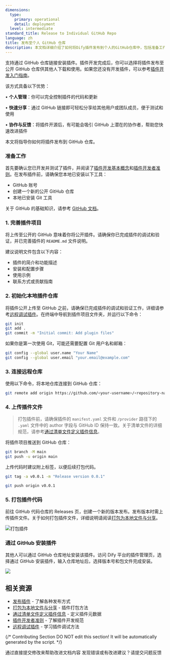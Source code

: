 ```yaml
---
dimensions:
  type:
    primary: operational
    detail: deployment
  level: intermediate
standard_title: Release to Individual GitHub Repo
language: zh
title: 发布至个人 GitHub 仓库
description: 本文档详细介绍了如何将Dify插件发布到个人的GitHub仓库中，包括准备工作、初始化本地插件仓库、连接远程仓库、上传插件文件、打包插件代码以及如何通过GitHub安装插件的完整流程。该方式允许开发者完全管理自己的插件代码和更新。
---
```


支持通过 GitHub 仓库链接安装插件。插件开发完成后，你可以选择将插件发布至公开 GitHub 仓库供其他人下载和使用。如果您还没有开发插件，可以参考[插件开发入门指南](/plugin-dev-zh/0211-getting-started-dify-tool)。

该方式具备以下优势：

• **个人管理**：你可以完全控制插件的代码和更新

• **快速分享**：通过 GitHub 链接即可轻松分享给其他用户或团队成员，便于测试和使用

• **协作与反馈**：将插件开源后，有可能会吸引 GitHub 上潜在的协作者，帮助您快速改进插件

本文将指导你如何将插件发布到 GitHub 仓库。

### 准备工作

首先要确认您已开发并测试了插件，并阅读了[插件开发基本概念](/plugin-dev-zh/0111-getting-started-dify-plugin)和[插件开发者准则](/plugin-dev-zh/0312-contributor-covenant-code-of-conduct)。在发布插件前，请确保您本地已安装以下工具：

* GitHub 账号
* 创建一个新的公开 GitHub 仓库
* 本地已安装 Git 工具

关于 GitHub 的基础知识，请参考 [GitHub 文档](https://docs.github.com/en/repositories/creating-and-managing-repositories/creating-a-new-repository)。

### 1. 完善插件项目

将上传至公开的 GitHub 意味着你将公开插件。请确保你已完成插件的调试和验证，并已完善插件的 `README.md` 文件说明。

建议说明文件包含以下内容：

* 插件的简介和功能描述
* 安装和配置步骤
* 使用示例
* 联系方式或贡献指南

### 2. 初始化本地插件仓库

将插件公开上传至 GitHub 之前，请确保已完成插件的调试和验证工作，详细请参考[远程调试插件](/plugin-dev-zh/0411-remote-debug-a-plugin)。在终端中导航到插件项目文件夹，并运行以下命令：

```bash
git init
git add .
git commit -m "Initial commit: Add plugin files"
```

如果你是第一次使用 Git，可能还需要配置 Git 用户名和邮箱：

```bash
git config --global user.name "Your Name"
git config --global user.email "your.email@example.com"
```

### 3. 连接远程仓库

使用以下命令，将本地仓库连接到 GitHub 仓库：

```bash
git remote add origin https://github.com/<your-username>/<repository-name>.git
```

### 4. 上传插件文件

> 打包插件前，请确保插件的 `manifest.yaml` 文件和 `/provider` 路径下的 `.yaml` 文件中的 author 字段与 GitHub ID 保持一致。关于清单文件的详细规范，请参考[通过清单文件定义插件信息](/plugin-dev-zh/0411-plugin-info-by-manifest)。

将插件项目推送到 GitHub 仓库：

```bash
git branch -M main
git push -u origin main
```

上传代码时建议附上标签，以便后续打包代码。

```bash
git tag -a v0.0.1 -m "Release version 0.0.1"

git push origin v0.0.1
```

### 5. 打包插件代码

前往 GitHub 代码仓库的 Releases 页，创建一个新的版本发布。发布版本时需上传插件文件。关于如何打包插件文件，详细说明请阅读[打包为本地文件与分享](/plugin-dev-zh/0322-release-by-file)。

![打包插件](https://assets-docs.dify.ai/2024/12/5cb4696348cc6903e380287fce8f529d.png)

### 通过 GitHub 安装插件

其他人可以通过 GitHub 仓库地址安装该插件。访问 Dify 平台的插件管理页，选择通过 GitHub 安装插件，输入仓库地址后，选择版本号和包文件完成安装。

![](https://assets-docs.dify.ai/2024/12/3c2612349c67e6898a1f33a7cc320468.png)

## 相关资源

- [发布插件](/plugin-dev-zh/0321-release-overview) - 了解各种发布方式
- [打包为本地文件与分享](/plugin-dev-zh/0322-release-by-file) - 插件打包方法
- [通过清单文件定义插件信息](/plugin-dev-zh/0411-plugin-info-by-manifest) - 定义插件元数据
- [插件开发者准则](/plugin-dev-zh/0312-contributor-covenant-code-of-conduct) - 了解插件开发规范
- [远程调试插件](/plugin-dev-zh/0411-remote-debug-a-plugin) - 学习插件调试方法

{/*
Contributing Section
DO NOT edit this section!
It will be automatically generated by the script.
*/}

<CardGroup cols="2">
    <Card
        title="编辑此页面"
        icon="pen-to-square"
        href="https://github.com/langgenius/dify-docs-mintlify/edit/main/plugin-dev-zh/0322-release-to-individual-github-repo.mdx"
    >
        通过直接提交修改来帮助改进文档内容
    </Card>
    <Card
        title="提交问题"
        icon="github"
        href="https://github.com/langgenius/dify-docs-mintlify/issues/new?title=文档问题%3A%20release-to-individual-github-r&body=%23%23%20问题描述%0A%3C%21--%20请简要描述您发现的问题%20--%3E%0A%0A%23%23%20页面链接%0Ahttps%3A%2F%2Fgithub.com%2Flanggenius%2Fdify-docs-mintlify%2Fblob%2Fmain%2Fplugin-dev-zh%2F0322-release-to-individual-github-repo.mdx%0A%0A%23%23%20建议修改%0A%3C%21--%20如果有具体的修改建议，请在此说明%20--%3E%0A%0A%3C%21--%20感谢您对文档质量的关注！%20--%3E"
    >
        发现错误或有改进建议？请提交问题反馈
    </Card>
</CardGroup>
